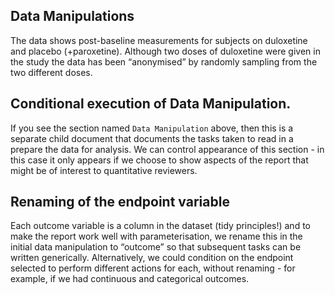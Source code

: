 ## Data Manipulations

The data shows post-baseline measurements for subjects on duloxetine and placebo 
(+paroxetine). Although two doses of duloxetine were given in the study
the data has been "anonymised" by randomly sampling from the two different doses.

## Conditional execution of Data Manipulation.
If you see the section named `Data Manipulation` above, then 
this is a separate child document that documents the tasks taken to read in a 
prepare the data for analysis. We can control appearance
of this section - in this case it only appears if we choose to show aspects of
the report that might be of interest to quantitative reviewers.

## Renaming of the endpoint variable
Each outcome variable is a column in the dataset (tidy principles!) and to make
the report work well with parameterisation, we rename this in the initial
data manipulation to "outcome" so that subsequent tasks can be written 
generically. Alternatively, we could condition on the endpoint selected to 
perform different actions for each, without renaming - for example, if we had
continuous and categorical outcomes.
